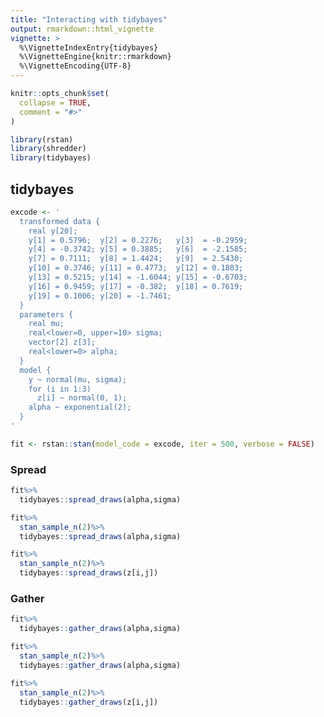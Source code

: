 ```yaml
---
title: "Interacting with tidybayes"
output: rmarkdown::html_vignette
vignette: >
  %\VignetteIndexEntry{tidybayes}
  %\VignetteEngine{knitr::rmarkdown}
  %\VignetteEncoding{UTF-8}
---
```


```r
knitr::opts_chunk$set(
  collapse = TRUE,
  comment = "#>"
)
```

```r
library(rstan)
library(shredder)
library(tidybayes)
```

## tidybayes

```r

excode <- '
  transformed data {
    real y[20];
    y[1] = 0.5796;  y[2] = 0.2276;   y[3]  = -0.2959; 
    y[4] = -0.3742; y[5] = 0.3885;   y[6]  = -2.1585;
    y[7] = 0.7111;  y[8] = 1.4424;   y[9]  = 2.5430; 
    y[10] = 0.3746; y[11] = 0.4773;  y[12] = 0.1803; 
    y[13] = 0.5215; y[14] = -1.6044; y[15] = -0.6703; 
    y[16] = 0.9459; y[17] = -0.382;  y[18] = 0.7619;
    y[19] = 0.1006; y[20] = -1.7461;
  }
  parameters {
    real mu;
    real<lower=0, upper=10> sigma;
    vector[2] z[3];
    real<lower=0> alpha;
  } 
  model {
    y ~ normal(mu, sigma);
    for (i in 1:3) 
      z[i] ~ normal(0, 1);
    alpha ~ exponential(2);
  } 
'

```

```r
fit <- rstan::stan(model_code = excode, iter = 500, verbose = FALSE)
```

### Spread

```r
fit%>%
  tidybayes::spread_draws(alpha,sigma)

fit%>%
  stan_sample_n(2)%>%
  tidybayes::spread_draws(alpha,sigma)

fit%>%
  stan_sample_n(2)%>%
  tidybayes::spread_draws(z[i,j])

```
 
### Gather

```r
fit%>%
  tidybayes::gather_draws(alpha,sigma)

fit%>%
  stan_sample_n(2)%>%
  tidybayes::gather_draws(alpha,sigma)

fit%>%
  stan_sample_n(2)%>%
  tidybayes::gather_draws(z[i,j])
```
